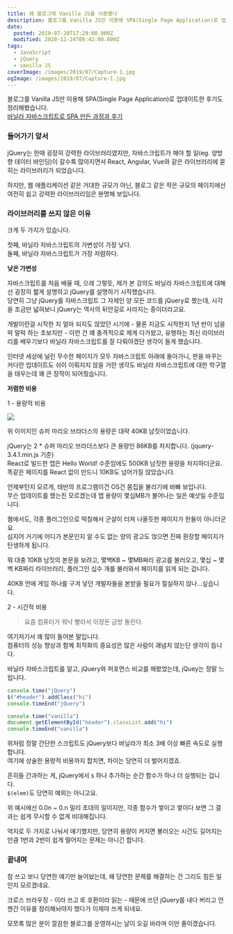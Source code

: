 ```yaml
---
title: 왜 블로그에 Vanilla JS를 사용했나
description: 블로그를 Vanilla JS만 이용해 SPA(Single Page Application)로 업데이트한 후기도 정리해봤습니다.바닐라 자바스크립트로 SPA 만든 과정과 후기 들어가기 앞서 jQuery는 한때 굉장히 강력한 라이브러리였지만, 자바스크립트가 해야 할 일(eg. 양방향 데이터 바인딩)이 갈수록 많아지면서 React, Angular, Vue와 같은 라이브러리에 묻히는 라이브러리가 되었습니다. 하지만, 웹 애플리케이션 같은 거대한 규모가 아닌, 블로그 같은 작은 규모의 페이지에선 여전히 쉽고 강력한 라이브러리임은
date:
  posted: 2019-07-20T17:29:00.000Z
  modified: 2020-12-24T09:42:00.000Z
tags:
  - JavaScript
  - jQuery
  - vanilla JS
coverImage: /images/2019/07/Capture-1.jpg
ogImage: /images/2019/07/Capture-1.jpg
---
```


블로그를 Vanilla JS만 이용해 SPA(Single Page Application)로 업데이트한 후기도 정리해봤습니다.  
[바닐라 자바스크립트로 SPA 만든 과정과 후기](https://marshallku.com/web/log/%eb%b0%94%eb%8b%90%eb%9d%bc-%ec%9e%90%eb%b0%94%ec%8a%a4%ed%81%ac%eb%a6%bd%ed%8a%b8%eb%a1%9c-spa-%eb%a7%8c%eb%93%a0-%ea%b3%bc%ec%a0%95%ea%b3%bc-%ed%9b%84%ea%b8%b0)

### 들어가기 앞서

jQuery는 한때 굉장히 강력한 라이브러리였지만, 자바스크립트가 해야 할 일(eg. 양방향 데이터 바인딩)이 갈수록 많아지면서 React, Angular, Vue와 같은 라이브러리에 묻히는 라이브러리가 되었습니다.

하지만, 웹 애플리케이션 같은 거대한 규모가 아닌, 블로그 같은 작은 규모의 페이지에선 여전히 쉽고 강력한 라이브러리임은 분명해 보입니다.

### 라이브러리를 쓰지 않은 이유

크게 두 가지가 있습니다.

첫째, 바닐라 자바스크립트의 가변성이 가장 낮다.  
둘째, 바닐라 자바스크립트가 가장 저렴하다.

**낮은 가변성**

자바스크립트를 처음 배울 때, 으레 그렇듯, 제가 본 강의도 바닐라 자바스크립트에 대해선 굉장히 짧게 설명하고 jQuery를 설명하기 시작했습니다.  
당연히 그냥 jQuery를 자바스크립트 그 자체인 양 모든 코드를 jQuery로 짰는데, 시각을 조금만 넓혀보니 jQuery는 역사의 뒤안길로 사라지는 중이더라고요.

개발이란걸 시작한 지 얼마 되지도 않았던 시기에 - 물론 지금도 시작한지 1년 반이 넘을락 말락 하는 초보지만 - 이런 건 꽤 충격적으로 제게 다가왔고, 유행하는 최신 라이브러리를 배우기보다 바닐라 자바스크립트를 잘 다뤄야겠단 생각이 들게 했습니다.

인터넷 세상에 널린 무수한 페이지가 모두 자바스크립트 아래에 돌아가니, 판을 바꾸는 커다란 업데이트도 쉬이 이뤄지지 않을 거란 생각도 바닐라 자바스크립트에 대한 학구열을 태우는데 꽤 큰 장작이 되어줬습니다.

**저렴한 비용**

1 - 용량적 비용

![](/images/2019/07/mario.jpg)

위 이미지인 슈퍼 마리오 브라더스의 용량은 대략 40KB 남짓이었습니다.

jQuery는 2 \* 슈퍼 마리오 브라더스보다 큰 용량인 86KB를 차지합니다. (jquery-3.4.1.min.js 기준)  
React로 빌드한 앱은 Hello World! 수준임에도 500KB 남짓한 용량을 차지하더군요.  
똑같은 페이지를 React 없이 만드니 10KB도 넘어가질 않았습니다.

언제부턴지 모르게, 태반의 프로그램이건 OS건 몸집을 불리기에 바빠 보입니다.  
무슨 업데이트를 했는진 모르겠는데 앱 용량이 몇십MB가 불어나는 일은 예삿일 수준입니다.

웹에서도, 각종 플러그인으로 떡칠해서 군살이 터져 나올듯한 페이지가 한둘이 아니더군요.  
심지어 거기에 어디가 본문인지 알 수도 없는 양의 광고도 얹으면 진짜 환장할 페이지가 탄생하게 됩니다.

뭐 대충 10KB 남짓의 본문을 보려고, 몇백KB \~ 몇MB짜리 광고를 불러오고, 몇십 \~ 몇백 KB짜리 라이브러리, 플러그인 십수 개를 불러와서 페이지를 읽게 되는 겁니다.

40KB 안에 게임 하나를 구겨 넣던 개발자들을 본받을 필요가 절실하지 않나…싶습니다.

2 - 시간적 비용

> 요즘 컴퓨터가 워낙 빨라서 이정돈 금방 돌린다. 

여기저기서 꽤 많이 들어본 말입니다.  
컴퓨터의 성능 향상과 함께 최적화의 중요성은 많은 사람이 괘념치 않는단 생각이 듭니다.

바닐라 자바스크립트를 알고, jQuery와 퍼포먼스 비교를 해봤었는데, jQuey는 정말 느립니다.

```js
console.time("jQuery")
$("#header").addClass("hi")
console.timeEnd("jQuery")

console.time("vanilla")
document.getElementById("header").classList.add("hi")
console.timeEnd("vanilla")
```

위처럼 정말 간단한 스크립트도 jQuery보다 바닐라가 최소 3배 이상 빠른 속도로 실행합니다.  
여기에 상술한 용량적 비용까지 합치면, 차이는 당연히 더 벌어지겠죠.

흔히들 간과하는 게, jQuery에서 `$` 하나 추가하는 순간 함수가 하나 더 실행되는 겁니다.  
`$(elem)`도 당연히 예외는 아니고요.

위 예시에선 0.0n \~ 0.n 밀리 초대의 일이지만, 각종 함수가 쌓이고 쌓이다 보면 그 결과는 쉽게 무시할 수 없게 비대해집니다.

억지로 두 가지로 나눠서 얘기했지만, 당연히 용량이 커지면 불러오는 시간도 길어지는 만큼 1번과 2번이 쉽게 떨어지는 문제는 아니긴 합니다.

### 끝내며

참 쓰고 보니 당연한 얘기만 늘어놨는데, 왜 당연한 문제를 해결하는 건 그리도 힘든 일인지 모르겠네요.

크로스 브라우징 - 이라 쓰고 IE 호환이라 읽는 - 때문에 쓰던 jQuery를 내다 버리고 언젠간 이유를 정리해놔야지 했다가 이제야 쓰게 되네요.

모쪼록 많은 분이 깔끔한 블로그를 운영하시는 날이 오길 바라며 이만 줄이겠습니다.
